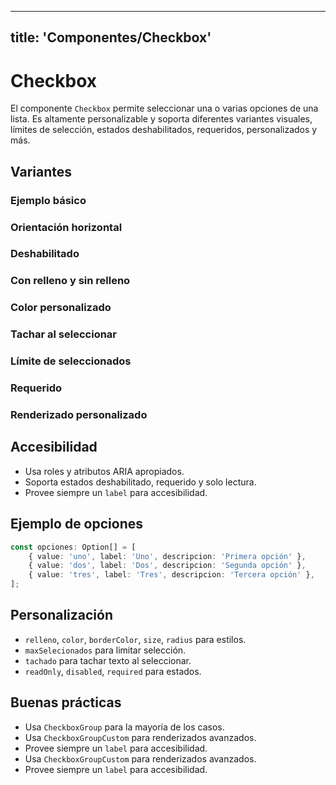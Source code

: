 
---
title: 'Componentes/Checkbox'
---


<Meta of={CheckboxStories} />

# Checkbox

El componente `Checkbox` permite seleccionar una o varias opciones de una lista. Es altamente personalizable y soporta diferentes variantes visuales, límites de selección, estados deshabilitados, requeridos, personalizados y más.

<Primary />

<ArgTypes of={CheckboxStories}/>

## Variantes

### Ejemplo básico
<Story name="Básico" />

### Orientación horizontal
<Story name="Horizontal" />

### Deshabilitado
<Story name="Deshabilitado" />

### Con relleno y sin relleno
<Story name="ConRelleno" />
<Story name="SinRelleno" />

### Color personalizado
<Story name="ConColor" />

### Tachar al seleccionar
<Story name="ConTachado" />

### Límite de seleccionados
<Story name="LimiteSeleccion" />

### Requerido
<Story name="Requerido" />

### Renderizado personalizado
<Story name="CustomRender" />

## Accesibilidad

- Usa roles y atributos ARIA apropiados.
- Soporta estados deshabilitado, requerido y solo lectura.
- Provee siempre un `label` para accesibilidad.

## Ejemplo de opciones

```ts
const opciones: Option[] = [
	{ value: 'uno', label: 'Uno', descripcion: 'Primera opción' },
	{ value: 'dos', label: 'Dos', descripcion: 'Segunda opción' },
	{ value: 'tres', label: 'Tres', descripcion: 'Tercera opción' },
];
```

## Personalización

- `relleno`, `color`, `borderColor`, `size`, `radius` para estilos.
- `maxSelecionados` para limitar selección.
- `tachado` para tachar texto al seleccionar.
- `readOnly`, `disabled`, `required` para estados.

## Buenas prácticas

- Usa `CheckboxGroup` para la mayoría de los casos.
- Usa `CheckboxGroupCustom` para renderizados avanzados.
- Provee siempre un `label` para accesibilidad.
- Usa `CheckboxGroupCustom` para renderizados avanzados.
- Provee siempre un `label` para accesibilidad.

